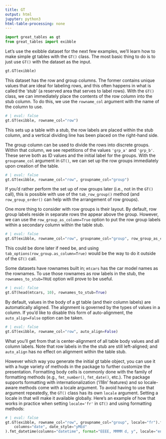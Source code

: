 ```yaml
---
title: GT
output: html
jupyter: python3
html-table-processing: none
---
```


```python
import great_tables as gt
from great_tables import exibble

```

Let's use the exibble dataset for the next few examples, we'll learn how to make simple gt tables with the `GT()` class. The most basic thing to do is to just use `GT()` with the dataset as the input.

```python
gt.GT(exibble)
```

This dataset has the row and group columns. The former contains unique values that are ideal for labeling rows, and this often happens in what is called the 'stub' (a reserved area that serves to label rows). With the `GT()` class, we can immediately place the contents of the row column into the stub column. To do this, we use the `rowname_col` argument with the name of the column to use.

```python
# | eval: false
gt.GT(exibble, rowname_col="row")
```

This sets up a table with a stub, the row labels are placed within the stub column, and a vertical dividing line has been placed on the right-hand side.

The group column can be used to divide the rows into discrete groups. Within that column, we see repetitions of the values `'grp_a'` and `'grp_b'`. These serve both as ID values and the initial label for the groups. With the `groupname_col` argument in `GT()`, we can set up the row groups immediately upon creation of the table.

```python
# | eval: false
gt.GT(exibble, rowname_col="row", groupname_col="group")
```

If you'd rather perform the set up of row groups later (i.e., not in the `GT()` call), this is possible with use of the `tab_row_group()` method (and `row_group_order()` can help with the arrangement of row groups).

One more thing to consider with row groups is their layout. By default, row group labels reside in separate rows the appear above the group. However, we can use the `row_group_as_column=True` option to put the row group labels within a secondary column within the table stub.

```python
# | eval: false
gt.GT(exibble, rowname_col="row", groupname_col="group", row_group_as_column=True)
```

This could be done later if need be, and using `tab_options(row_group.as_column=True)` would be the way to do it outside of the `GT()` call.

Some datasets have rownames built in; `mtcars` has the car model names as the rownames. To use those rownames as row labels in the stub, the `rownames_to_stub=TRUE` option will prove to be useful.

```python
# | eval: false
gt.GT(head(mtcars, 10), rownames_to_stub=True)
```

By default, values in the body of a gt table (and their column labels) are automatically aligned. The alignment is governed by the types of values in a column. If you'd like to disable this form of auto-alignment, the `auto_align=False` option can be taken.

```python
# | eval: false
gt.GT(exibble, rowname_col="row", auto_align=False)
```

What you'll get from that is center-alignment of all table body values and all column labels. Note that row labels in the the stub are still left-aligned; and `auto_align` has no effect on alignment within the table stub.

However which way you generate the initial gt table object, you can use it with a huge variety of methods in the package to further customize the presentation. Formatting body cells is commonly done with the family of formatting methods (e.g., `fmt_number()`, `fmt_date()`, etc.). The package supports formatting with internationalization ('i18n' features) and so locale-aware methods come with a locale argument. To avoid having to use that argument repeatedly, the `GT()` class has its own `locale` argument. Setting a locale in that will make it available globally. Here's an example of how that works in practice when setting `locale='fr'` in `GT()` and using formatting methods:

```python
# | eval: false
gt.GT(exibble, rowname_col="row", groupname_col="group", locale="fr").fmt_number().fmt_date(
    columns="date", date_style="yMEd"
).fmt_datetime(columns="datetime", format="EEEE, MMMM d, y", locale="en")
```

